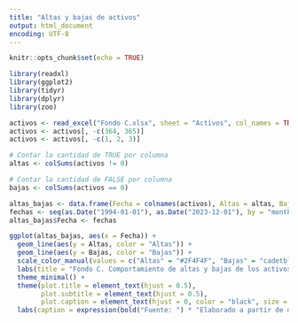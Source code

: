 ```yaml
---
title: "Altas y bajas de activos"
output: html_document
encoding: UTF-8
---
```


```r
knitr::opts_chunk$set(echo = TRUE)
```

```r
library(readxl)
library(ggplot2)
library(tidyr)
library(dplyr)
library(zoo)
```

```r
activos <- read_excel("Fondo C.xlsx", sheet = "Activos", col_names = TRUE)
activos <- activos[, -c(364, 365)]
activos <- activos[, -c(1, 2, 3)]
```
```r
# Contar la cantidad de TRUE por columna
altas <- colSums(activos != 0)

# Contar la cantidad de FALSE por columna
bajas <- colSums(activos == 0)
```

```r
altas_bajas <- data.frame(Fecha = colnames(activos), Altas = altas, Bajas = bajas)
fechas <- seq(as.Date("1994-01-01"), as.Date("2023-12-01"), by = "month")
altas_bajas$Fecha <- fechas
```

```r
ggplot(altas_bajas, aes(x = Fecha)) +
  geom_line(aes(y = Altas, color = "Altas")) +
  geom_line(aes(y = Bajas, color = "Bajas")) +
  scale_color_manual(values = c("Altas" = "#2F4F4F", "Bajas" = "cadetblue3")) +
  labs(title = "Fondo C. Comportamiento de altas y bajas de los activos.", subtitle = "1994-2023", x = "Fecha", color = "Tipo") +
  theme_minimal() +
  theme(plot.title = element_text(hjust = 0.5),
        plot.subtitle = element_text(hjust = 0.5),
        plot.caption = element_text(hjust = 0, color = "black", size = 8)) +
  labs(caption = expression(bold("Fuente: ") * "Elaborado a partir de datos del INEC."))
```




